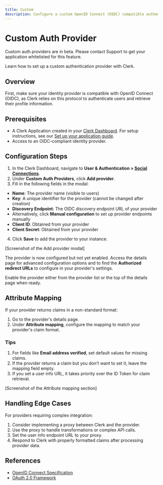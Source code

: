 ```yaml
---
title: Custom
description: Configure a custom OpenID Connect (OIDC) compatible authentication provider for your Clerk application.
---
```


# Custom Auth Provider

<Callout type="warning">
  Custom auth providers are in beta. Please contact Support to get your application whitelisted for this feature.
</Callout>

Learn how to set up a custom authentication provider with Clerk.

## Overview

First, make sure your identity provider is compatible with OpenID Connect (OIDC), as Clerk relies on this protocol to authenticate users and retrieve their profile information.

## Prerequisites

- A Clerk Application created in your [Clerk Dashboard](https://dashboard.clerk.com/). For setup instructions, see our [Set up your application guide](/docs/quickstarts/setup-clerk).
- Access to an OIDC-compliant identity provider.

## Configuration Steps

1. In the Clerk Dashboard, navigate to **User & Authentication > [Social Connections](https://dashboard.clerk.com/last-active?path=user-authentication/social-connections)**.
1. Under **Custom Auth Providers**, click **Add provider**.
1. Fill in the following fields in the modal:

- **Name**: The provider name (visible to users)
- **Key**: A unique identifier for the provider (cannot be changed after creation)
- **Discovery Endpoint**: The OIDC discovery endpoint URL of your provider
- Alternatively, click **Manual configuration** to set up provider endpoints manually
- **Client ID**: Obtained from your provider
- **Client Secret**: Obtained from your provider

4. Click **Save** to add the provider to your instance.

\[Screenshot of the Add provider modal]

The provider is now configured but not yet enabled. Access the details page for advanced configuration options and to find the **Authorized redirect URLs** to configure in your provider's settings.

Enable the provider either from the provider list or the top of the details page when ready.

## Attribute Mapping

If your provider returns claims in a non-standard format:

1. Go to the provider's details page.
1. Under **Attribute mapping**, configure the mapping to match your provider's claim format.

### Tips

1. For fields like **Email address verified**, set default values for missing claims.
1. If the provider returns a claim but you don't want to set it, leave the mapping field empty.
1. If you set a user info URL, it takes priority over the ID Token for claim retrieval.

\[Screenshot of the Attribute mapping section]

## Handling Edge Cases

For providers requiring complex integration:

1. Consider implementing a proxy between Clerk and the provider.
1. Use the proxy to handle transformations or complex API calls.
1. Set the user info endpoint URL to your proxy.
1. Respond to Clerk with properly formatted claims after processing provider data.

## References

- [OpenID Connect Specification](https://openid.net/specs/openid-connect-core-1_0.html)
- [OAuth 2.0 Framework](https://oauth.net/2/)
